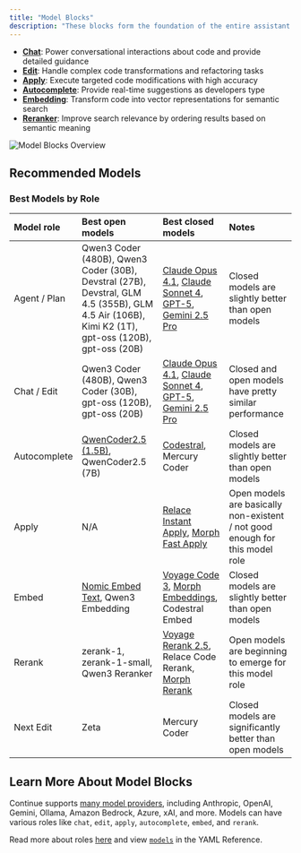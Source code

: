 ```yaml
---
title: "Model Blocks"
description: "These blocks form the foundation of the entire assistant experience, offering different specialized capabilities:"
---
```


- **[Chat](/customize/model-roles/chat)**: Power conversational interactions about code and provide detailed guidance
- **[Edit](/customize/model-roles/edit)**: Handle complex code transformations and refactoring tasks
- **[Apply](/customize/model-roles/apply)**: Execute targeted code modifications with high accuracy
- **[Autocomplete](/customize/model-roles/autocomplete)**: Provide real-time suggestions as developers type
- **[Embedding](/customize/model-roles/embeddings)**: Transform code into vector representations for semantic search
- **[Reranker](/customize/model-roles/reranking)**: Improve search relevance by ordering results based on semantic meaning

![Model Blocks Overview](/images/customization/images/model-blocks-overview-36c30e7e01928d7a9b5b26ff1639c34b.png)

## Recommended Models

### Best Models by Role

| Model role   | Best open models                                                                                                                                 | Best closed models                                                                                                                                                                                                                                             | Notes                                                                        |
| :----------- | :----------------------------------------------------------------------------------------------------------------------------------------------- | :------------------------------------------------------------------------------------------------------------------------------------------------------------------------------------------------------------------------------------------------------------- | :--------------------------------------------------------------------------- |
| Agent / Plan | Qwen3 Coder (480B), Qwen3 Coder (30B), Devstral (27B), Devstral, GLM 4.5 (355B), GLM 4.5 Air (106B), Kimi K2 (1T), gpt-oss (120B), gpt-oss (20B) | [Claude Opus 4.1](https://hub.continue.dev/anthropic/claude-4-1-opus), [Claude Sonnet 4](https://hub.continue.dev/anthropic/claude-4-sonnet), [GPT-5](https://hub.continue.dev/openai/gpt-5), [Gemini 2.5 Pro](https://hub.continue.dev/google/gemini-2.5-pro) | Closed models are slightly better than open models                           |
| Chat / Edit  | Qwen3 Coder (480B), Qwen3 Coder (30B), gpt-oss (120B), gpt-oss (20B)                                                                             | [Claude Opus 4.1](https://hub.continue.dev/anthropic/claude-4-1-opus), [Claude Sonnet 4](https://hub.continue.dev/anthropic/claude-4-sonnet), [GPT-5](https://hub.continue.dev/openai/gpt-5), [Gemini 2.5 Pro](https://hub.continue.dev/google/gemini-2.5-pro) | Closed and open models have pretty similar performance                       |
| Autocomplete | [QwenCoder2.5 (1.5B)](https://hub.continue.dev/ollama/qwen2.5-coder-1.5b), QwenCoder2.5 (7B)                                                     | [Codestral](https://hub.continue.dev/mistral/codestral), Mercury Coder                                                                                                                                                                                         | Closed models are slightly better than open models                           |
| Apply        | N/A                                                                                                                                              | [Relace Instant Apply](https://hub.continue.dev/relace/instant-apply), [Morph Fast Apply](https://hub.continue.dev/morphllm/morph-v2)                                                                                                                          | Open models are basically non-existent / not good enough for this model role |
| Embed        | [Nomic Embed Text](https://hub.continue.dev/ollama/nomic-embed-text-latest), Qwen3 Embedding                                                     | [Voyage Code 3](https://hub.continue.dev/voyageai/voyage-code-3), [Morph Embeddings](https://hub.continue.dev/morphllm/morph-embedding-v2), Codestral Embed                                                                                                    | Closed models are slightly better than open models                           |
| Rerank       | zerank-1, zerank-1-small, Qwen3 Reranker                                                                                                         | [Voyage Rerank 2.5](https://hub.continue.dev/voyageai/rerank-2-5), Relace Code Rerank, [Morph Rerank](https://hub.continue.dev/morphllm/morph-rerank-v2)                                                                                                       | Open models are beginning to emerge for this model role                      |
| Next Edit    | Zeta                                                                                                                                             | Mercury Coder                                                                                                                                                                                                                                                  | Closed models are significantly better than open models                      |

## Learn More About Model Blocks

Continue supports [many model providers](/customize/model-providers/top-level/openai), including Anthropic, OpenAI, Gemini, Ollama, Amazon Bedrock, Azure, xAI, and more. Models can have various roles like `chat`, `edit`, `apply`, `autocomplete`, `embed`, and `rerank`.

Read more about roles [here](/customize/model-roles) and view [`models`](/reference#models) in the YAML Reference.
